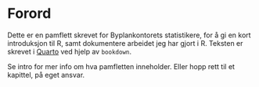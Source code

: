 

# Forord {.unnumbered}

Dette er en pamflett skrevet for Byplankontorets statistikere, for å gi en kort introduksjon til R, samt dokumentere arbeidet jeg har gjort i R. Teksten er skrevet i [Quarto](https://quarto.org/docs/books) ved hjelp av `bookdown`.

Se intro for mer info om hva pamfletten inneholder. Eller hopp rett til et kapittel, på eget ansvar.